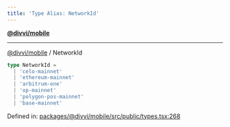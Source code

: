 ```yaml
---
title: 'Type Alias: NetworkId'
---
```

[**@divvi/mobile**](../README)

---

[@divvi/mobile](../README) / NetworkId
```ts
type NetworkId =
  | 'celo-mainnet'
  | 'ethereum-mainnet'
  | 'arbitrum-one'
  | 'op-mainnet'
  | 'polygon-pos-mainnet'
  | 'base-mainnet'
```

Defined in: [packages/@divvi/mobile/src/public/types.tsx:268](https://github.com/divvi-xyz/divvi-mobile/blob/main/packages/@divvi/mobile/src/public/types.tsx#L268)
